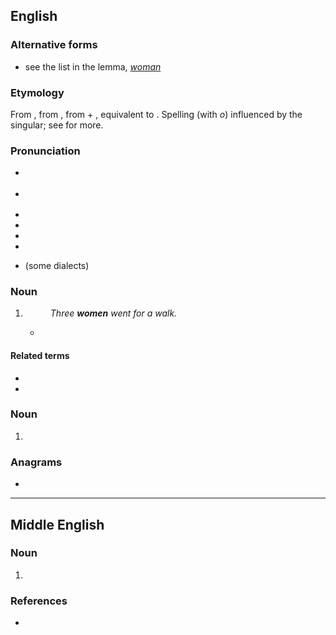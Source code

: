 {{also|wǒmen|wǒmén|-women|Women}}
==English==

===Alternative forms===
* see the list in the lemma, ''[[woman]]''

===Etymology===
From {{inh|en|enm|wimmen}}, from {{inh|en|ang|wīfmenn||women}}, from {{m|ang|wīf||female}} + {{m|ang|menn||men, persons, human beings}}, equivalent to {{compound|en|wife|men|nocat=1}}. Spelling (with ''o'') influenced by the singular; see {{m|en|woman}} for more.

===Pronunciation===
* {{a|RP|US}} {{IPA|en|/ˈwɪmɪn/|/ˈwɪmən/}}
* {{a|NZ}} {{IPA|en|/ˈwʊmɘn/|/ˈwɘmɘn/}}
* {{audio|en|en-uk-women.ogg|Audio (UK)}}
* {{audio|en|en-ca-women.opus|Audio (CA)}}
* {{hyph|en|wom|en}}
* {{rhymes|en|ɪmɪn}}
* {{a|New Zealand|South Africa}} {{homophones|en|woman}} (some dialects)

===Noun===
{{head|en|noun form}}

# {{en-irregular plural of|woman}}
#: ''Three '''women''' went for a walk.''
#* {{seeCites|en}}

====Related terms====
* {{l|en|women's lib}}
* {{l|en|womenfolk}}

===Noun===
{{head|en|misspelling}}

# {{misspelling of|en|woman}}

===Anagrams===
* {{anagrams|en|a=emnow|Mowen|menow}}

{{cln|en|plurals with umlaut|plurals ending in "-en"}}

----

==Middle English==

===Noun===
{{head|enm|noun plural form|g=p}}

# {{alt form|enm|wommen}}

===References===
* {{R:MED Online|entry= womman (n.)  |id=MED53363 |accessdate=2018-04-06}}